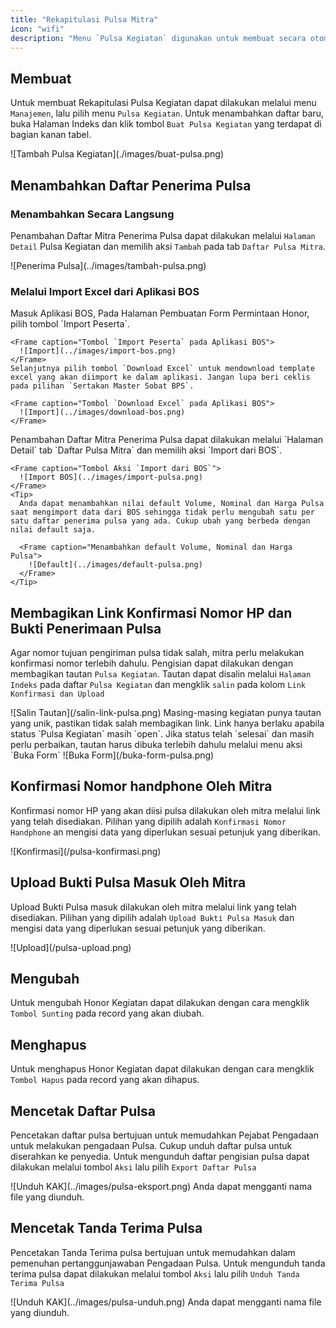 ```yaml
---
title: "Rekapitulasi Pulsa Mitra"
icon: "wifi"
description: "Menu `Pulsa Kegiatan` digunakan untuk membuat secara otomatis Tanda terima pulsa dan melakukan rekapitulasi bulanan Penggantian Pulsa yang diterima oleh Mitra."
---
```


## Membuat

Untuk membuat Rekapitulasi Pulsa Kegiatan dapat dilakukan melalui menu `Manajemen`, lalu pilih menu `Pulsa Kegiatan`. Untuk menambahkan daftar baru, buka Halaman Indeks dan klik tombol `Buat Pulsa Kegiatan` yang terdapat di bagian kanan tabel.

<Frame caption="Tampilan Menambahkan Pulsa Kegiatan">
  ![Tambah Pulsa Kegiatan](./images/buat-pulsa.png)
</Frame>

## Menambahkan Daftar Penerima Pulsa

### Menambahkan Secara Langsung

Penambahan Daftar Mitra Penerima Pulsa dapat dilakukan melalui `Halaman Detail` Pulsa Kegiatan dan memilih aksi `Tambah` pada tab `Daftar Pulsa Mitra`.

<Frame caption="Tampilan Penambahan Mitra Penerima Pulsa">
  ![Penerima Pulsa](../images/tambah-pulsa.png)
</Frame>

### Melalui Import Excel dari Aplikasi BOS

<Steps>
  <Step title="Download Template dari BOS">
    Masuk Aplikasi BOS, Pada Halaman Pembuatan Form Permintaan Honor, pilih tombol `Import Peserta`.

    <Frame caption="Tombol `Import Peserta` pada Aplikasi BOS">
      ![Import](../images/import-bos.png)
    </Frame>
    Selanjutnya pilih tombol `Download Excel` untuk mendownload template excel yang akan diimport ke dalam aplikasi. Jangan lupa beri ceklis pada pilihan `Sertakan Master Sobat BPS`.

    <Frame caption="Tombol `Download Excel` pada Aplikasi BOS">
      ![Import](../images/download-bos.png)
    </Frame>
  </Step>
  <Step title="Tambahkan Daftar Mitra Penerima Pulsa">
    Penambahan Daftar Mitra Penerima Pulsa dapat dilakukan melalui `Halaman Detail` tab `Daftar Pulsa Mitra` dan memilih aksi `Import dari BOS`.

    <Frame caption="Tombol Aksi `Import dari BOS`">
      ![Import BOS](../images/import-pulsa.png)
    </Frame>
    <Tip>
      Anda dapat menambahkan nilai default Volume, Nominal dan Harga Pulsa saat mengimport data dari BOS sehingga tidak perlu mengubah satu per satu daftar penerima pulsa yang ada. Cukup ubah yang berbeda dengan nilai default saja.

      <Frame caption="Menambahkan default Volume, Nominal dan Harga Pulsa">
        ![Default](../images/default-pulsa.png)
      </Frame>
    </Tip>
  </Step>
</Steps>

## Membagikan Link Konfirmasi Nomor HP dan Bukti Penerimaan Pulsa

Agar nomor tujuan pengiriman pulsa tidak salah, mitra perlu melakukan konfirmasi nomor terlebih dahulu. Pengisian dapat dilakukan dengan membagikan tautan `Pulsa Kegiatan`. Tautan dapat disalin melalui `Halaman Indeks` pada daftar `Pulsa Kegiatan` dan mengklik `salin` pada kolom `Link Konfirmasi dan Upload`

<Frame caption="Tampilan Menyalin Tautan ">
  ![Salin Tautan](/salin-link-pulsa.png)
</Frame>

<Warning>
  Masing-masing kegiatan punya tautan yang unik, pastikan tidak salah membagikan link.
</Warning>

<Warning>
  Link hanya berlaku apabila status `Pulsa Kegiatan` masih `open`. Jika status telah `selesai` dan masih perlu perbaikan, tautan harus dibuka terlebih dahulu melalui menu aksi `Buka Form`

  <Frame caption="Tampilan Buka Form">
    ![Buka Form](/buka-form-pulsa.png)
  </Frame>
</Warning>

## Konfirmasi Nomor handphone Oleh Mitra

Konfirmasi nomor HP yang akan diisi pulsa dilakukan oleh mitra melalui link yang telah disediakan. Pilihan yang dipilih adalah `Konfirmasi Nomor Handphone` an mengisi data yang diperlukan sesuai petunjuk yang diberikan.

<Frame caption="Pilihan Konfirmasi Nomor Handphone">
  ![Konfirmasi](/pulsa-konfirmasi.png)
</Frame>

## Upload Bukti Pulsa Masuk Oleh Mitra

Upload Bukti Pulsa masuk dilakukan oleh mitra melalui link yang telah disediakan. Pilihan yang dipilih adalah `Upload Bukti Pulsa Masuk` dan mengisi data yang diperlukan sesuai petunjuk yang diberikan.

<Frame caption="Pilihan Upload Bukti Pulsa Masuk">
  ![Upload](/pulsa-upload.png)
</Frame>

## Mengubah

Untuk mengubah Honor Kegiatan dapat dilakukan dengan cara mengklik `Tombol Sunting` pada record yang akan diubah.

## Menghapus

Untuk menghapus Honor Kegiatan dapat dilakukan dengan cara mengklik `Tombol Hapus` pada record yang akan dihapus.

## Mencetak Daftar Pulsa

Pencetakan daftar pulsa bertujuan untuk memudahkan Pejabat Pengadaan untuk melakukan pengadaan Pulsa. Cukup unduh daftar pulsa untuk diserahkan ke penyedia. Untuk mengunduh daftar pengisian pulsa dapat dilakukan melalui tombol `Aksi` lalu pilih `Export Daftar Pulsa`

<Frame caption="Tampilan Cetak">
  ![Unduh KAK](../images/pulsa-eksport.png)
</Frame>

<Tip>
  Anda dapat mengganti nama file yang diunduh.
</Tip>

## Mencetak Tanda Terima Pulsa

Pencetakan Tanda Terima pulsa bertujuan untuk memudahkan dalam pemenuhan pertanggunjawaban Pengadaan Pulsa. Untuk mengunduh tanda terima pulsa dapat dilakukan melalui tombol `Aksi` lalu pilih `Unduh Tanda Terima Pulsa`

<Frame caption="Tampilan Cetak">
  ![Unduh KAK](../images/pulsa-unduh.png)
</Frame>

<Tip>
  Anda dapat mengganti nama file yang diunduh.
</Tip>